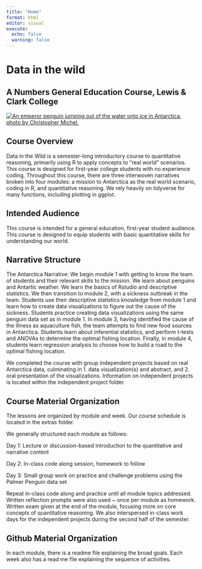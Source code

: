 ```yaml
---
title: "Home"
format: html
editor: visual
execute:
  echo: false
  warning: false
---
```


# Data in the wild

## A Numbers General Education Course, Lewis & Clark College

[![An emperor penguin jumping out of the water onto ice in Antarctica, photo by Christopher Michel.](penguin_water.jpg)](https://commons.wikimedia.org/wiki/File:Penguin_in_Antarctica_jumping_out_of_the_water.jpg)

## Course Overview

Data in the Wild is a semester-long introductory course to quantitative reasoning, primarily using R to apply concepts to "real world" scenarios. This course is designed for first-year college students with no experience coding. Throughout this course, there are three interwoven narratives broken into four modules: a mission to Antarctica as the real world scenario, coding in R, and quantitative reasoning. We rely heavily on tidyverse for many functions, including plotting in ggplot.

## Intended Audience

This course is intended for a general education, first-year student audience. This course is designed to equip students with basic quantitative skills for understanding our world.

## Narrative Structure

The Antarctica Narrative: We begin module 1 with getting to know the team of students and their relevant skills to the mission. We learn about penguins and Antartic weather. We learn the basics of Rstudio and descriptive statistics. We then transition to module 2, with a sickness outbreak in the team. Students use their descriptive statistics knowledge from module 1 and learn how to create data visualizations to figure out the cause of the sickness. Students practice creating data visualizations using the same penguin data set as in module 1. In module 3, having identified the cause of the illness as aquaculture fish, the team attempts to find new food sources in Antarctica. Students learn about inferential statistics, and perform t-tests and ANOVAs to determine the optimal fishing location. Finally, in module 4, students learn regression analysis to choose how to build a road to the optimal fishing location.

We completed the course with group independent projects based on real Antarctica data, culminating in 1. data visualization(s) and abstract, and 2. oral presentation of the visualizations. Information on independent projects is located within the independent project folder.

## Course Material Organization

The lessons are organized by module and week. Our course schedule is located in the extras folder.

We generally structured each module as follows:

Day 1: Lecture or discussion-based introduction to the quantitative and narrative content

Day 2: In-class code along session, homework to follow

Day 3: Small group work on practice and challenge problems using the Palmer Penguin data set

Repeat in-class code along and practice until all module topics addressed. Written reflection prompts were also used \~ once per module as homework. Written exam given at the end of the module, focusing more on core concepts of quantitative reasoning. We also interspersed in-class work days for the independent projects during the second half of the semester.

## Github Material Organization

In each module, there is a readme file explaining the broad goals. Each week also has a read me file explaining the sequence of activities.
